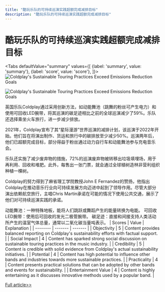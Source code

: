 ```yaml
---
title: "酷玩乐队的可持续巡演实践超额完成减排目标"
description: "酷玩乐队的可持续巡演实践超额完成减排目标"
---
```



# 酷玩乐队的可持续巡演实践超额完成减排目标


<Tabs
	defaultValue="summary"
	values={[
	{label: 'summary', value: 'summary'},
	{label: 'score', value: 'score'},
]}>
<TabItem value="summary">
<img
  src="https://pub-0a8ecc5052d0464f962a5358e503f73e.r2.dev/2024/06/Ent-1jp-1717494883-0.jpg"
  alt="Coldplay's Sustainable Touring Practices Exceed Emissions Reduction Goals"
/>

<img
  src="https://pub-0a8ecc5052d0464f962a5358e503f73e.r2.dev/2024/06/Ent-o86-1717494883-1.jpg"
  alt="Coldplay's Sustainable Touring Practices Exceed Emissions Reduction Goals"
/>



英国乐队Coldplay通过采用创新方法，如动能舞池（跳舞的粉丝可产生电力）和使用可回收LED腕带，将其巡演的碳足迹相比之前的全球巡演减少了59%。乐队还选择乘坐火车旅行，进一步减少排放。

2021年，Coldplay宣布了其“星际漫游”世界巡演的减排计划，该巡演于2022年开始。他们旨在将演出制作、货运和旅行中的碳排放至少减少50%。巡演两年后，他们已超额完成目标，部分得益于粉丝通过动力自行车和动能舞池参与充电音乐会。

乐队还实施了减少废弃物的措施，72%的巡演废弃物被转移出垃圾填埋场，用于再利用、回收和堆肥。此外，每售出一张门票，就会通过全球植树造林非营利组织种植一棵树。

Coldplay的努力得到了麻省理工学院教授John E Fernandez的赞扬，他指出Coldplay在推动音乐行业向可持续发展方向迈进中起到了领导作用。尽管大部分演出依赖航空旅行，主唱Chris Martin承诺在可能的情况下使用公共交通，展示了他们对可持续巡演实践的承诺。

动能舞池：一种特殊地板，能将人们跳跃或舞蹈产生的能量转换为电能。
可回收LED腕带：使用后可回收的发光二极管腕带。
碳足迹：直接和间接支持人类活动所产生的温室气体总量，通常以二氧化碳当量吨表示。
</TabItem>
<TabItem value="score">
	| Scores     | Value   | Explanation |
	| -------- | ------- | ------- |
	| Objectivity  | 5    | Content provides balanced reporting on Coldplay's sustainability efforts with factual support.    |
	| Social Impact | 4     | Content has sparked strong social discussion on sustainable touring practices in the music industry.    |
	| Credibility    | 5    | Content is credible with solid evidence from Coldplay's actual sustainability initiatives.    |
	| Potential    | 4    | Content has high potential to influence other bands and industries towards more sustainable practices.    |
	| Practicality    | 4    | Content presents practical solutions that can be adopted by other bands and events for sustainability.    |
	| Entertainment Value    | 4    | Content is highly entertaining as it discusses innovative methods used by a popular band.    |
</TabItem>
</Tabs>

[Full article>>](https://www.theguardian.com/music/article/2024/jun/04/coldplay-world-tour-eco-friendly-emissions-target-music-of-spheres)
